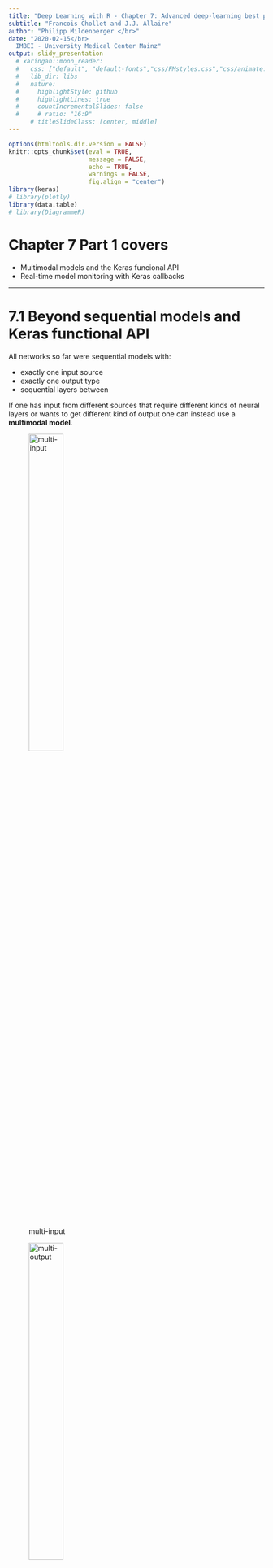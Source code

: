 ```yaml
---
title: "Deep Learning with R - Chapter 7: Advanced deep-learning best practices"
subtitle: "Francois Chollet and J.J. Allaire"
author: "Philipp Mildenberger </br>"
date: "2020-02-15</br>
  IMBEI - University Medical Center Mainz"
output: slidy_presentation
  # xaringan::moon_reader:
  #   css: ["default", "default-fonts","css/FMstyles.css","css/animate.css"]
  #   lib_dir: libs
  #   nature:
  #     highlightStyle: github
  #     highlightLines: true
  #     countIncrementalSlides: false
  #     # ratio: "16:9"
      # titleSlideClass: [center, middle]
---
```


```r
options(htmltools.dir.version = FALSE)
knitr::opts_chunk$set(eval = TRUE,
                      message = FALSE,
                      echo = TRUE,
                      warnings = FALSE,
                      fig.align = "center")
library(keras)
# library(plotly)
library(data.table)
# library(DiagrammeR)
```


# Chapter 7 Part 1 covers

* Multimodal models and the Keras funcional API
* Real-time model monitoring with Keras callbacks

---

# 7.1 Beyond sequential models and Keras functional API

All networks so far were sequential models with:

* exactly one input source
* exactly one output type
* sequential layers between

If one has input from different sources that require different kinds of neural 
layers or wants to get different kind of output one can instead use a **multimodal model**. 

![multi-input](images/multimodal1.png){width=40%}

![multi-output](images/multimodal2.png){width=40%}


### Neural Networks as Graphs


Neural network architecture can be any kind of DAG (directed graphs without loops).


---

## Implementing Multimodal Models with Keras functional API

* main function `keras_model(<input>,<output>)`
* define input shape 
* define output as a function of the input

```r
## traditional 
seq_model <- keras_model_sequential() %>% 
  layer_dense(units = 32, activation = "relu", input_shape = c(64)) %>% 
  layer_dense(units = 32, activation = "relu") %>% 
  layer_dense(units = 10, activation = "softmax")

## with functional API
input_tensor  <- layer_input(shape = c(64)) 
output_tensor <- input_tensor %>% 
  layer_dense(units = 32, activation = "relu") %>% 
  layer_dense(units = 32, activation = "relu") %>% 
  layer_dense(units = 10, activation = "softmax")
model <- keras_model(input_tensor, output_tensor)
```

$$\\[2cm]$$

Let's compare the model summaries:

```r
summary(seq_model)
summary(model)
```



## Compiling, Training, Evaluating `keras_model()`-Objects

This works essenially in the same way as for `keras_model_sequential()`.
If we have multiple inputs (or outputs), we need to specify them in a list.

```r
model %>% compile( 
  optimizer = "rmsprop", 
  loss = "categorical_crossentropy"
)

model %>% fit(
  list(input1, input2), 
  list(output1, output2), 
  epochs = 10, batch_size = 128) 

model %>% evaluate(list(input1, input2), 
                   list(output1, output2))
```




---

## Multi-input Models

#### Example: Question-answering model

Inputs are a **natural-language question** and a **text snippet**.
It is beneficial to preprocess question and text seperately before concatenating input information.


```r
library(keras)
text_vocabulary_size <- 10000 
ques_vocabulary_size <- 10000 
answer_vocabulary_size <- 50

text_input <- layer_input(shape = list(NULL), 
                          dtype = "int32", 
                          name  = "text")

encoded_text <- text_input %>% 
  layer_embedding(input_dim  = 64, 
                  output_dim = text_vocabulary_size) %>% 
  layer_lstm(units = 32)

question_input   <- layer_input(shape = list(NULL), 
                                dtype = "int32", 
                                name  = "question")

encoded_question <- question_input %>% 
  layer_embedding(input_dim  = 32, 
                  output_dim = ques_vocabulary_size) %>% 
  layer_lstm(units = 16)

concatenated <- layer_concatenate(list(encoded_text, 
                                       encoded_question)) 

answer       <- concatenated %>% 
  layer_dense(units      = answer_vocabulary_size, 
              activation = "softmax")

model <- keras_model(list(text_input, question_input), answer)
```

> Input is now a list of two. 
> Note there is another new function `layer_concatenate()`. 

$$\\[2cm]$$

Let's have a look at the model
```r
model 
```




<!-- ```{r} -->
<!-- model %>% compile(  -->
<!--   optimizer = "rmsprop",  -->
<!--   loss      = "categorical_crossentropy",  -->
<!--   metrics   = c("acc") -->
<!-- ) -->
<!-- ``` -->


<!-- ```{r} -->
<!-- num_samples <- 1000  -->
<!-- max_length  <- 100 -->
<!-- random_matrix <- function(range, nrow, ncol) {  -->
<!--   matrix(sample(range, size = nrow * ncol, replace = TRUE),  -->
<!--          nrow = nrow, ncol = ncol) -->
<!-- } -->

<!-- text     <- random_matrix(1:text_vocabulary_size, num_samples, max_length)  -->
<!-- question <- random_matrix(1:ques_vocabulary_size, num_samples, max_length)  -->
<!-- answers  <- random_matrix(0:1, num_samples, answer_vocabulary_size) -->

<!-- model %>% fit(  -->
<!--   list(text, question), answers,  -->
<!--   epochs = 10, batch_size = 128 -->
<!-- ) -->


<!-- model %>% fit(  -->
<!--   list(text = text, question = question),  -->
<!--   answers, epochs = 10, batch_size = 128 -->
<!-- ) -->
<!-- ``` -->



---

## Multi-output models

Similarly, we can use the `keras_model()` function to build multi-output models.
A multi-output model can be better performing than multiple separate models, esp. when
the outputs are correlated.

#### Example: 
Predict **age**, **gender** and **income level** form social media posts


When compiling multi-output models, one needs to define a loss function for each 
output, e.g.: 

```r
model %>% compile( optimizer = "rmsprop", 
                   loss = c("mse", "categorical_crossentropy", "binary_crossentropy"), 
                   loss_weights = c(0.25, 1, 10)
)
```

Important: Define loss weights. Since gradient descent minimises a *scalar*, the
losses need to be combined into a single value. 


---

## Neural Networks as Graphs

Neural network architecture can be any kind of DAG (directed graphs without loops).
Applications worth mentioning are 
### Inception Modules 
* first presented ~ 2013
* parallel convolutional branches
* branches vary in level of detail, i.e. there are branches for the "large scale features" 
and other branches for "fine-grained features" 
* better performance than sequential models

![Inception module](images/inceptionmodule.png)

### Residual Connections 
* first presented ~2015
* connect an 'early' layer directly to a layer (much) further downstream
* helps against information loss (vanishing gradient problem)


### Prespecified DAGs

Many prespecified complex models are contained in `keras`, e.g.:
`application_inception_v3(), application_xception(), application_resnet50(), ... `




---

## Layer Weight Sharing - Reusing (parts of) a  Model

* We can reuse a layer, keeping the weights (instead of having multiple instances of the layer)
* This allows for models with shared branches.
  * share the same representations 
  * learn these representations simultaneously for different sets of inputs

#### Example: Assess semantic similarity between two sentences

* The two inputs are the two sentences
* The output is a similarity score between 0 and 1.
* Preprocessing of the two inputs can be combined.

### How to implement shared branches in keras

```r
lstm <- layer_lstm(units = 32) ## shared layer, only once instantiated

left_input   <- layer_input(shape = list(NULL, 128)) 
left_output  <- left_input %>% lstm()

right_input  <- layer_input(shape = list(NULL, 128)) 
right_output <- right_input %>% lstm()

merged <- layer_concatenate(list(left_output, right_output))

predictions <- merged %>% 
  layer_dense(units = 1, activation = "sigmoid")

model <- keras_model(list(left_input, right_input), predictions)
```

> Note that `lstm` has parentheses, `merged` does not.
(I'm unsure wheter these parentheses are really needed...)

> Note that the terms **merge** and **concatenate** are used interchangeably here, I'd say **concatenate** is more apt. 

$$\\[2cm]$$
Let's have a look at the model again:
```r
model
```


$$\\[2cm]$$

### Models as Layers

* We can think of a model *bigger layer* of an overarching model.
* Thus we can reuse a model within a larger model

```r
submodel <- application_xception() ## shared model, only once instantiated

left_input   <- layer_input(shape = c(299, 299, 3)) 
left_output  <- left_input %>% submodel()

right_input  <- layer_input(shape = c(299, 299, 3)) 
right_output <- right_input %>% submodel()
```

$$\\[3cm]$$

```r
predictions <- layer_concatenate(list(left_output, right_output)) %>% 
  layer_dense(units = 1, activation = "sigmoid")

model <- keras_model(list(left_input, right_input), predictions)

model
```


---

# 7.2 Monitoring Models with Keras Callbacks & TensorBoard

## Callback while training a Model. Why and how to do it.

* Training a model can take rather long, with callbacks we can
  * Get insight into the training process in real-time.
  * Fine-tune "on the fly" (esp. adjust learning rate)
  * Logging progress, metrics 
  * ... 

To use callbacks, we have to pass a list with the specific callbacks to `fit()`
```r
my_callback_list <- list( 
  callback_early_stopping( 
    monitor = "acc",
    patience = 1),
  callback_reduce_lr_on_plateau(
    monitor = "val_loss", 
    factor = 0.1, 
    patience = 10)
)

model %>% fit( train, test, 
               ...,
               callbacks = my_callback_list)
```


---

## TensorBoard: TensorFlow Visualisation 

TensorBorard uses callbacks in a sophisticated manner that only works with the Tensorflow
backend.

>"Making progress is an iterative plocess, or loop: you start with an idea and 
express it as an experiment and process the information it generates." 

TensorBoard is all about processing the generated information. It allows us to:

* Visually monitoring metrics during training 
* Visualising your model architecture 
* Visualising histograms of activations and gradients 
* Exploring embeddings in 3D

### Using TensorBoard

Create a directory for the log files:
```r
dir.create("my_log_dir")
```

Create a callback
```r
tensorboard_callback <- list( 
  callback_tensorboard( 
    log_dir = "my_log_dir", 
    histogram_freq  = 1, 
    embeddings_freq = 1) 
)
```

Launch TensorBoard
```r
tensorboard("my_log_dir")
```

And then use the callback for the model fit
```r
model %>% fit(train, test,
              ...,
              callbacks= tensorboard_callback)
```



